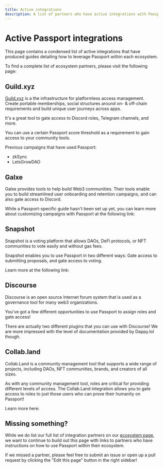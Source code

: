 ```yaml
---
title: Active integrations
description: A list of partners who have active integrations with Passport, and links to guides.
---
```



# Active Passport integrations

This page contains a condensed list of active integrations that have produced guides detailing how to leverage Passport within each ecosystem.

To find a complete list of ecosystem partners, please visit the following page:

<Cards>
  <Card title="Passport Ecosystem Partners" href="https://passport.xyz/ecosystem" />
</Cards>


## Guild.xyz

[Guild.xyz](https://guild.xyz/explorer) is a the infrastructure for platformless access management. Create portable memberships, social structures around on- & off-chain requirements and build unique user journeys across apps.

It's a great tool to gate access to Discord roles, Telegram channels, and more. 

You can use a certain Passport score threshold as a requirement to gain access to your community tools. 

Previous campaigns that have used Passport:
* zkSync
* LetsGrowDAO

<Cards>
  <Card title="Using Passport as a Guild requirement" href="https://help.guild.xyz/en/articles/8123193-gitcoin-passport-as-guild-requirement" />
</Cards>


## Galxe

Galxe provides tools to help build Web3 communities. Their tools enable you to build streamlined user onboarding and retention campaigns, and can also gate access to Discord. 

While a Passport-specific guide hasn't been set up yet, you can learn more about customizing campaigns with Passport at the following link:

<Cards>
  <Card title="Using Passport with Galxe" href="https://help.galxe.com/en/articles/8568679-customizing-campaigns-with-participation-requirements" />
</Cards>


## Snapshot

Snapshot is a voting platform that allows DAOs, DeFi protocols, or NFT communities to vote easily and without gas fees. 

Snapshot enables you to use Passport in two different ways: Gate access to submitting proposals, and gate access to voting. 

Learn more at the following link:

<Cards>
  <Card title="Using Passport with Snapshot" href="https://docs.snapshot.org/space-handbook/voting-threshold#voting-validation" />
</Cards>


## Discourse

Discourse is an open source Internet forum system that is used as a governance tool for many web3 organizations. 

You've got a few different opportunities to use Passport to assign roles and gate access! 

There are actually two different plugins that you can use with Discourse! We are more impressed with the level of documentation provided by Dappy.lol though.

<Cards>
  <Card title="Dappy.lol's Discourse plugin" href="https://meta.discourse.org/t/gitcoin-passport-plugin/273532" />
  <Card title="Communiteq's Discourse plugin" href="https://github.com/communiteq/discourse-gitcoin-passport" />
</Cards>


## Collab.land

Collab.Land is a community management tool that supports a wide range of projects, including DAOs, NFT communities, brands, and creators of all sizes.

As with any community management tool, roles are critical for providing different levels of access. The Collab.Land integration allows you to gate access to roles to just those users who can prove their humanity on Passport!

Learn more here:

<Cards>
  <Card title="Using Passport with Collab.Land" href="https://docs.collab.land/help-docs/command-center/create-a-tgr/gtc-passport" />
</Cards>


## Missing something?

While we do list our full list of integration partners on our [ecosystem page](https://passport.xyz/ecosystem), we want to continue to build out this page with links to partners who have instructions on how to use Passport within their ecosystem. 

If we missed a partner, please feel free to submit an issue or open up a pull request by clicking the "Edit this page" button in the right sidebar!